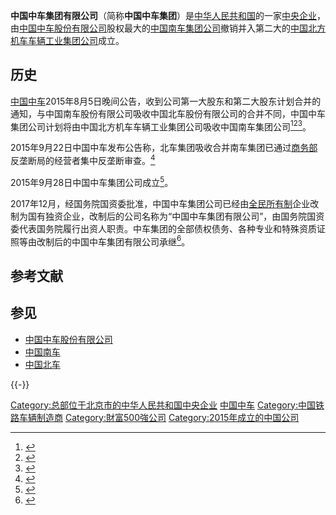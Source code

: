 {{Infobox_Company
|company_name = 中国中车集团有限公司
<!-- 注释: |logo = CRRC logo.jpg -->
|image = CRRC Fangzhuang Office (20220420125116).jpg
|image_caption = 位于[[方庄街道|方庄]]的中国中车集团总部
|company_type = [[中國中央企業|中國中央企業]]（国有独资）
|predecessor = [[中国北方机车车辆工业集团公司|中国北方机车车辆工业集团公司]]和[[中国南车集团公司|中国南车集团公司]]
|foundation = 2015年9月28日
|defunct = 
|fate = 
|successor = 
| local_code_name =CN
| local_code =91110000710929930X|location = {{CHN}}[[北京市|北京市]][[丰台区|丰台区]]芳城园一区15号楼
|industry = [[鐵路|鐵路]]裝備製造
|key_people =  [[董事长|董事长]]：[[孙永才|孙永才]]<ref >{{cite web |url=https://www.yicai.com/news/100997104.html |title=刘化龙任保利集团董事长 孙永才任中国中车董事长 |publisher=[[第一财经|第一财经]] |date=2021-03-24 |accessdate=2021-08-14 |archive-date=2021-08-14 |archive-url=https://web.archive.org/web/20210814145414/https://www.yicai.com/news/100997104.html }}</ref><br>[[总经理|总经理]]：[[楼齐良|楼齐良]]
|sales = 
|profit = 
|asset = 
|market_value =
|num_employees = 
|revenue = 
|products = 
|parent = [[国务院国有资产监督管理委员会|国务院国有资产监督管理委员会]]100%
|subsid = [[中国中车|中国中车股份有限公司]]54.18%<br />中国南车集团投资管理公司100%<br />北京北车投资有限责任公司100%
|homepage = 
}}
'''中国中车集团有限公司'''（简称'''中国中车集团'''）是[[中华人民共和国|中华人民共和国]]的一家[[中央企业|中央企业]]，由[[中国中车股份有限公司|中国中车股份有限公司]]股权最大的[[中国南车集团公司|中国南车集团公司]]撤销并入第二大的[[中国北方机车车辆工业集团公司|中国北方机车车辆工业集团公司]]成立。

== 历史 ==
[[中国中车|中国中车]]2015年8月5日晚间公告，收到公司第一大股东和第二大股东计划合并的通知，与中国南车股份有限公司吸收中国北车股份有限公司的合并不同，中国中车集团公司计划将由中国北方机车车辆工业集团公司吸收中国南车集团公司<ref>{{Cite web |url=http://www.nbd.com.cn/articles/2015-08-05/936054.html |title=【中国中车：北车集团吸收合并南车集团】 |access-date=2015-08-13 |archive-url=https://web.archive.org/web/20150925153718/http://www.nbd.com.cn/articles/2015-08-05/936054.html |archive-date=2015-09-25 |dead-url=yes }}</ref><ref>{{Cite web |url=http://static.sse.com.cn/disclosure/listedinfo/announcement/c/2015-08-06/601766_20150806_2.pdf |title=中国中车关于第一大股东与第二大股东合并的提示性公告 |accessdate=2015-08-13 |archive-date=2015-09-25 |archive-url=https://web.archive.org/web/20150925180033/http://static.sse.com.cn/disclosure/listedinfo/announcement/c/2015-08-06/601766_20150806_2.pdf |dead-url=no }}</ref><ref>{{Cite web |url=http://finance.sina.com.cn/chanjing/gsnews/20150806/153622895242.shtml |title=中国中车集团合并正加快进行 有望9月底完成 |accessdate=2015-08-13 |archive-date=2020-11-04 |archive-url=https://web.archive.org/web/20201104172152/http://finance.sina.com.cn/chanjing/gsnews/20150806/153622895242.shtml |dead-url=no }}</ref>。

2015年9月22日中国中车发布公告称，北车集团吸收合并南车集团已通过[[中华人民共和国商务部|商务部]]反垄断局的经营者集中反垄断审查。<ref>{{Cite web |url=http://static.sse.com.cn/disclosure/listedinfo/announcement/c/2015-09-23/601766_20150923_1.pdf |title=中国中车关于第一大股东与第二大股东合并的进展公告 |accessdate=2015-09-25 |archive-date=2020-09-29 |archive-url=https://web.archive.org/web/20200929020937/http://static.sse.com.cn/disclosure/listedinfo/announcement/c/2015-09-23/601766_20150923_1.pdf |dead-url=no }}</ref>

2015年9月28日中国中车集团公司成立<ref>{{Cite web |url=http://xh.xhby.net/mp2/html/2015-09/29/content_1316936.htm |title=中国中车集团公司正式成立 |accessdate=2015-09-29 |archive-date=2015-09-30 |archive-url=https://web.archive.org/web/20150930054912/http://xh.xhby.net/mp2/html/2015-09/29/content_1316936.htm |dead-url=yes }}</ref>。

2017年12月，经国务院国资委批准，中国中车集团公司已经由[[全民所有制|全民所有制]]企业改制为国有独资企业，改制后的公司名称为“中国中车集团有限公司”，由国务院国资委代表国务院履行出资人职责。中车集团的全部债权债务、各种专业和特殊资质证照等由改制后的中国中车集团有限公司承继<ref >{{cite web |url=http://news.eastday.com/c/20171214/u1a13504337.html |title=“中国中车集团公司”改制更名为“中国中车集团有限公司” |publisher=东方网 |date=2017-12-14 |accessdate=2017-12-14 |archive-date=2017-12-14 |archive-url=https://web.archive.org/web/20171214182322/http://news.eastday.com/c/20171214/u1a13504337.html |dead-url=no }}</ref>。

== 参考文献 ==
{{Reflist|2}}

== 参见 ==
{{Portal box|中华人民共和国|铁路|工程|经济}}
* [[中国中车股份有限公司|中国中车股份有限公司]]
* [[中国南车|中国南车]]
* [[中国北车|中国北车]]

{{-}}
{{中国轨道交通装备企业}}
{{中國大陸房地產公司}}

[[Category:总部位于北京市的中华人民共和国中央企业|Category:总部位于北京市的中华人民共和国中央企业]]
[[Category:中国中车|]]
[[Category:中国铁路车辆制造商|Category:中国铁路车辆制造商]]
[[Category:財富500強公司|Category:財富500強公司]]
[[Category:2015年成立的中国公司|Category:2015年成立的中国公司]]